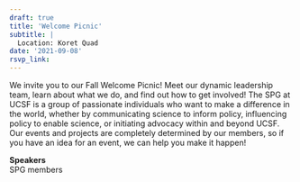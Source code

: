 ```yaml
---
draft: true 
title: 'Welcome Picnic'
subtitle: |
  Location: Koret Quad
date: '2021-09-08'
rsvp_link: 
---
```


We invite you to our Fall Welcome Picnic! Meet our dynamic leadership team, learn about what we do, and find out how to get involved! The SPG at UCSF is a group of passionate individuals who want to make a difference in the world, whether by communicating science to inform policy, influencing policy to enable science, or initiating advocacy within and beyond UCSF. Our events and projects are completely determined by our members, so if you have an idea for an event, we can help you make it happen!

<b>Speakers</b>  
SPG members




